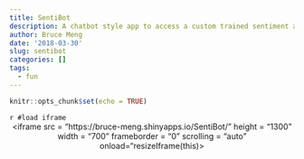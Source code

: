 ```yaml
---
title: SentiBot
description: A chatbot style app to access a custom trained sentiment algorithm
author: Bruce Meng
date: '2018-03-30'
slug: sentibot
categories: []
tags:
  - fun
---
```

```r
knitr::opts_chunk$set(echo = TRUE)

```

`r #load iframe`
<center>
<iframe src = "https://bruce-meng.shinyapps.io/SentiBot/" height = "1300" width = "700" frameborder = "0" scrolling = "auto" onload="resizeIframe(this)></iframe>
</center>
</body>
